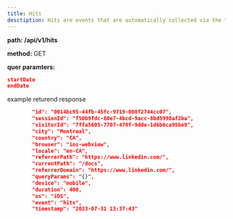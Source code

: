 ```yaml
---
title: Hits
desctiption: Hits are events that are automatically collected via the tracker
---
```


**path: /api/v1/hits**

**method:** GET

**quer paramters:**

```json
startDate
endDate
```

example returend response 
```json
		"id": "0014bc95-44fb-45fc-9719-008f2744cc07",
		"sessionId": "f50b9fdc-60e7-4bcd-9acc-8bd5998af2ba",
		"visitorId": "7ffa5605-7707-470f-9dde-1d6b6ca95be9",
		"city": "Montreal",
		"country": "CA",
		"browser": "ios-webview",
		"locale": "en-CA",
		"referrerPath": "https://www.linkedin.com/",
		"currentPath": "/docs",
		"referrerDomain": "https://www.linkedin.com/",
		"queryParams": "{}",
		"device": "mobile",
		"duration": 400,
		"os": "iOS",
		"event": "hits",
		"timestamp": "2023-07-31 13:37:43"
```
